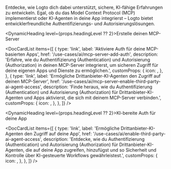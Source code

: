 
Entdecke, wie Logto dich dabei unterstützt, sichere, KI-fähige Erfahrungen zu entwickeln. Egal, ob du das Model Context Protocol (MCP) implementierst oder KI-Agenten in deine App integrierst – Logto bietet entwicklerfreundliche Authentifizierungs- und Autorisierungslösungen.

<DynamicHeading level={props.headingLevel ?? 2}>Erstelle deinen MCP-Server</DynamicHeading>

<DocCardList
  items={[
    {
      type: 'link',
      label: 'Aktiviere Auth für deine MCP-basierten Apps',
      href: '/use-cases/ai/mcp-server-add-auth',
      description:
        'Erfahre, wie du Authentifizierung (Authentication) und Autorisierung (Authorization) in deinen MCP-Server integrierst, um sicheren Zugriff für deine eigenen Apps und Dienste zu ermöglichen.',
      customProps: {
        icon: <SecurityIcon />,
      },
    },
    {
      type: 'link',
      label: 'Ermögliche Drittanbieter-KI-Agenten den Zugriff auf deinen MCP-Server',
      href: '/use-cases/ai/mcp-server-enable-third-party-ai-agent-access',
      description:
        'Finde heraus, wie du Authentifizierung (Authentication) und Autorisierung (Authorization) für Drittanbieter-KI-Agenten und Apps aktivierst, die sich mit deinem MCP-Server verbinden.',
      customProps: {
        icon: <FlaskIcon />,
      },
    },
  ]}
/>

<DynamicHeading level={props.headingLevel ?? 2}>KI-bereite Auth für deine App</DynamicHeading>

<DocCardList
  items={[
    {
      type: 'link',
      label: 'Ermögliche Drittanbieter-KI-Agenten den Zugriff auf deine App',
      href: '/use-cases/ai/enable-third-party-ai-agent-access',
      description:
        'Entdecke, wie du Authentifizierung (Authentication) und Autorisierung (Authorization) für Drittanbieter-KI-Agenten, die auf deine App zugreifen, hinzufügst und so Sicherheit und Kontrolle über KI-gesteuerte Workflows gewährleistest.',
      customProps: {
        icon: <RobotIcon />,
      },
    },
  ]}
/>
